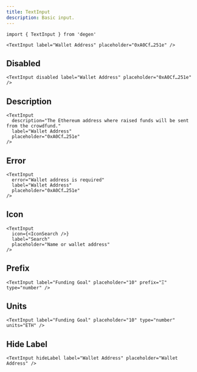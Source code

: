 ```yaml
---
title: TextInput
description: Basic input.
---
```


```tsx
import { TextInput } from 'degen'
```

```tsx live=true expand=true
<TextInput label="Wallet Address" placeholder="0xA0Cf…251e" />
```

## Disabled

```tsx live=true
<TextInput disabled label="Wallet Address" placeholder="0xA0Cf…251e" />
```

## Description

```tsx live=true
<TextInput
  description="The Ethereum address where raised funds will be sent from the crowdfund."
  label="Wallet Address"
  placeholder="0xA0Cf…251e"
/>
```

## Error

```tsx live=true
<TextInput
  error="Wallet address is required"
  label="Wallet Address"
  placeholder="0xA0Cf…251e"
/>
```

## Icon

```tsx live=true
<TextInput
  icon={<IconSearch />}
  label="Search"
  placeholder="Name or wallet address"
/>
```

## Prefix

```tsx live=true
<TextInput label="Funding Goal" placeholder="10" prefix="Ξ" type="number" />
```

## Units

```tsx live=true
<TextInput label="Funding Goal" placeholder="10" type="number" units="ETH" />
```

## Hide Label

```tsx live=true
<TextInput hideLabel label="Wallet Address" placeholder="Wallet Address" />
```
